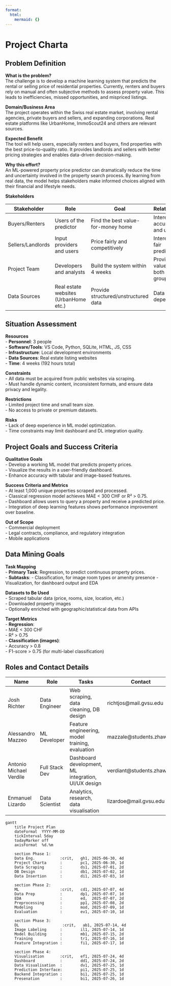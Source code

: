 ```yaml
---
format:
  html:
    mermaid: {}
---
```

# Project Charta

## Problem Definition

**What is the problem?**  
The challenge is to develop a machine learning system that predicts the rental or selling price of residential properties. Currently, renters and buyers rely on manual and often subjective methods to assess property value. This leads to inefficiencies, missed opportunities, and mispriced listings.

**Domain/Business Area**  
The project operates within the Swiss real estate market, involving rental agencies, private buyers and sellers, and expanding corporations. Real estate platforms like UrbanHome, ImmoScout24 and others are relevant sources.

**Expected Benefit**  
The tool will help users, especially renters and buyers, find properties with the best price-to-quality ratio. It provides landlords and sellers with better pricing strategies and enables data-driven decision-making.

**Why this effort?**  
An ML-powered property price predictor can dramatically reduce the time and uncertainty involved in the property search process. By learning from real data, the model helps stakeholders make informed choices aligned with their financial and lifestyle needs.

**Stakeholders**

| Stakeholder       | Role                                 | Goal                                | Relationship                        |
|-------------------|--------------------------------------|-------------------------------------|-------------------------------------|
| Buyers/Renters    | Users of the predictor               | Find the best value-for-money home  | Interested in accuracy and usability |
| Sellers/Landlords | Input providers and users            | Price fairly and competitively      | Interested in fair predictions       |
| Project Team      | Developers and analysts              | Build the system within 4 weeks     | Provides value to both user groups   |
| Data Sources      | Real estate websites (UrbanHome etc.)| Provide structured/unstructured data| Data dependency                      |

## Situation Assessment

**Resources**  
- **Personnel**: 3 people  
- **Software/Tools**: VS Code, Python, SQLite, HTML, JS, CSS  
- **Infrastructure**: Local development environments  
- **Data Sources**: Real estate listing websites  
- **Time**: 4 weeks (192 hours total)

**Constraints**  
- All data must be acquired from public websites via scraping.  
- Must handle dynamic content, inconsistent formats, and ensure data privacy and legality.

**Restrictions**  
- Limited project time and small team size.  
- No access to private or premium datasets.

**Risks**  
- Lack of deep experience in ML model optimization.  
- Time constraints may limit dashboard and DL integration quality.

## Project Goals and Success Criteria

**Qualitative Goals**  
- Develop a working ML model that predicts property prices.  
- Visualize the results in a user-friendly dashboard.  
- Enhance accuracy with tabular and image-based features.

**Success Criteria and Metrics**  
- At least 1,000 unique properties scraped and processed.  
- Classical regression model achieves MAE < 300 CHF or R² > 0.75.  
- Dashboard allows users to query a property and receive a predicted price.  
- Integration of deep learning features shows performance improvement over baseline.

**Out of Scope**  
- Commercial deployment  
- Legal contracts, compliance, and regulatory integration  
- Mobile applications

## Data Mining Goals

**Task Mapping**  
- **Primary Task**: Regression, to predict continuous property prices.  
- **Subtasks**:
  - Classification, for image room types or amenity presence
  - Visualization, for dashboard output and EDA

**Datasets to Be Used**  
- Scraped tabular data (price, rooms, size, location, etc.)  
- Downloaded property images  
- Optionally enriched with geographic/statistical data from APIs

**Target Metrics**  
- **Regression**:  
  - MAE < 300 CHF  
  - R² > 0.75  
- **Classification (images)**:  
  - Accuracy > 0.8  
  - F1-score > 0.75 (for multi-label classification)

## Roles and Contact Details

| Name            | Role             | Tasks                                                                  | Contact                     |
|-----------------|------------------|------------------------------------------------------------------------|-----------------------------|
| Josh Richter            | Data Engineer    | Web scraping, data cleaning, DB design                                | richtjos@mail.gvsu.edu           |
| Alessandro Mazzeo     | ML Developer     | Feature engineering, model training, evaluation                        | mazzale@students.zhaw.ch         |
| Antonio Michael Verdile       | Full Stack Dev   | Dashboard development, ML integration, UI/UX design                    | verdiant@students.zhaw.ch         |
| Enmanuel Lizardo   | Data Scientist | Analytics, research, data visualisation  | lizardoe@mail.gvsu.edu|

```mermaid
gantt
    title Project Plan
    dateFormat  YYYY-MM-DD
    tickInterval 5day
    todayMarker off
    axisFormat  %d.%m

    section Phase 1: 
    Data Eng.           :crit,   gh1, 2025-06-30, 4d
    Project Charta      :        pc1, 2025-06-30, 1d
    Data Scraping       :        ds1, 2025-07-01, 2d
    DB Design           :        db1, 2025-07-02, 1d
    Data Insertion      :        di1, 2025-07-03, 1d

    section Phase 2: 
    ML                  :crit,   cd1, 2025-07-07, 4d
    Data Prep           :        dp1, 2025-07-07, 1d
    EDA                 :        ed,  2025-07-07, 2d
    Preprocessing       :        pp1, 2025-07-08, 2d
    Modeling            :        mod, 2025-07-09, 1d
    Evaluation          :        ev1, 2025-07-10, 1d

    section Phase 3: 
    DL                   :crit,   ab1, 2025-07-14, 4d
    Image Labeling      :        il1, 2025-07-14, 1d
    Model Building      :        mb1, 2025-07-15, 2d
    Training            :        tr1, 2025-07-16, 1d
    Feature Integration :        fi1, 2025-07-17, 1d

    section Phase 4: 
    Visualisation       :crit,   ef1, 2025-07-24, 4d
    Dashboard           :        dd1, 2025-07-24, 2d
    Data Visualisation  :        dv1, 2025-07-25, 1d
    Prediction Interface:        pi1, 2025-07-25, 1d
    Backend Integration :        bi1, 2025-07-25, 1d
    Presenation         :        bi1, 2025-07-26, 1d
```
